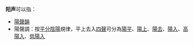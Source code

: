 '''阳声'''可以指：
* [[陽聲韻|陽聲韻]]
* 陽聲調：按[[平分陰陽|平分陰陽]]規律，平上去入[[四聲|四聲]]可分為[[陽平|陽平]]、[[陽上|陽上]]、[[陽去|陽去]]、[[陽入|陽入]]、[[高陽入|高陽入]]、[[低陽入|低陽入]]
{{disamb|cat=二字消歧义}}